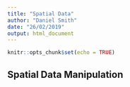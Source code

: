 ```yaml
---
title: "Spatial Data"
author: "Daniel Smith"
date: "26/02/2019"
output: html_document
---
```


```r
knitr::opts_chunk$set(echo = TRUE)
```


## Spatial Data Manipulation

